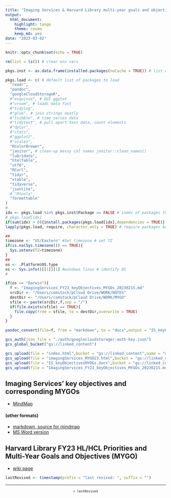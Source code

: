 ```yaml
---
title: "Imaging Services & Harvard Library multi-year goals and objectives (MYGO)"
output: 
  html_document: 
    highlight: tango
    theme: cosmo
    keep_md: yes
date: "2023-03-02"
---
```


```r
knitr::opts_chunk$set(echo = TRUE)

rm(list = ls()) # clear env vars

pkgs.inst <- as.data.frame(installed.packages(noCache = TRUE)) # list of installed R packages

pkgs.load <- c( # default list of packages to load
  "readr",
  "pandoc",
  "googleCloudStorageR",
  #"esquisse", # GUI ggplot 
  #"vroom", # loads data fast
  #"tidylog",
  #"glue", # join strings neatly
  #"tsibble", # time series data
  #"tidytext", # pull apart text data, count elements
  #"dplyr",
  #"stats",
  #"ggplot2",
  #"scales",
  "RColorBrewer",
  "janitor", # clean-up messy col names janitor::clean_names()
  "lubridate",
  "htmlTable",
  "utf8",
  "RCurl",
  "tidyr",
  "xtable",
  "tidyverse",
  "jsonlite",
  # "Rtools",
  "formattable"
)
#
idx <- pkgs.load %in% pkgs.inst$Package == FALSE # index of packages that need to be installed
# pkgs.load[idx]
if(sum(idx) > 0){install.packages(pkgs.load[idx],dependencies = TRUE)} # if at least one package needs installing, run.
lapply(pkgs.load, require, character.only = TRUE) # require packages be loaded into current env

```

```r
##
timezone <- "US/Eastern" #Set timezone # set TZ
if(is.na(Sys.timezone()) == TRUE){
  Sys.setenv(TZ=timezone)
}
##
os <- .Platform$OS.type
os <- Sys.info()[[1]][1] #windows linux # identify OS
#

if(os == "Darwin"){
  f <- "ImagingServices_FY23_keyObjectives_MYGOs_20230215.md"
  srcDir <- "/Users/comstock/pCloud Drive/WORK/NOTES"
  destDir <- "/Users/comstock/pCloud Drive/WORK/MYGO"
  sfile <- paste(srcDir,f,sep = "/")
  if(file.exists(sfile) == TRUE){
    file.copy(from = sfile, to = destDir,overwrite = TRUE)
  }
} 

pandoc_convert(file=f, from = "markdown", to = "docx",output = "IS_keyObjectivesMYOGs.docx")

gcs_auth(json_file = "./auth/googlecloudstorager-auth-key.json")
gcs_global_bucket("gs://linked_content")

gcs_upload(file = "index.html",bucket = "gs://linked_content",name = "mygo/index.html",predefinedAcl = "publicRead")
gcs_upload(file = "imagingServices_MYGO23.html",bucket = "gs://linked_content",name = "mygo/imagingServices_MYGO23.html",predefinedAcl = "publicRead",)
gcs_upload(file = "IS_keyObjectivesMYOGs.docx",bucket = "gs://linked_content",name = "mygo/IS_keyObjectivesMYOGs.docx",predefinedAcl = "publicRead")
gcs_upload(file = "ImagingServices_FY23_keyObjectives_MYGOs_20230215.md",bucket = "gs://linked_content",name = "mygo/ImagingServices_FY23_keyObjectives_MYGOs_20230215.md",predefinedAcl = "publicRead")

```

## Imaging Services' key objectives and corresponding MYGOs

* [MindMap](imagingServices_MYGO23.html)

#### (other formats)

* [markdown, source for mindmap](ImagingServices_FY23_keyObjectives_MYGOs_20230215.md)
* [MS Word version](IS_keyObjectivesMYOGs.docx)

## Harvard Library FY23 HL/HCL Priorities and Multi-Year Goals and Objectives (MYGO)

* [wiki page](https://wiki.harvard.edu/confluence/pages/viewpage.action?pageId=300418041)

```r
lastRevised <- timestamp(prefix = "last revised: ", suffix = "")
```

---

<center><small>
`r lastRevised`
</small></center>

<br /><br />

